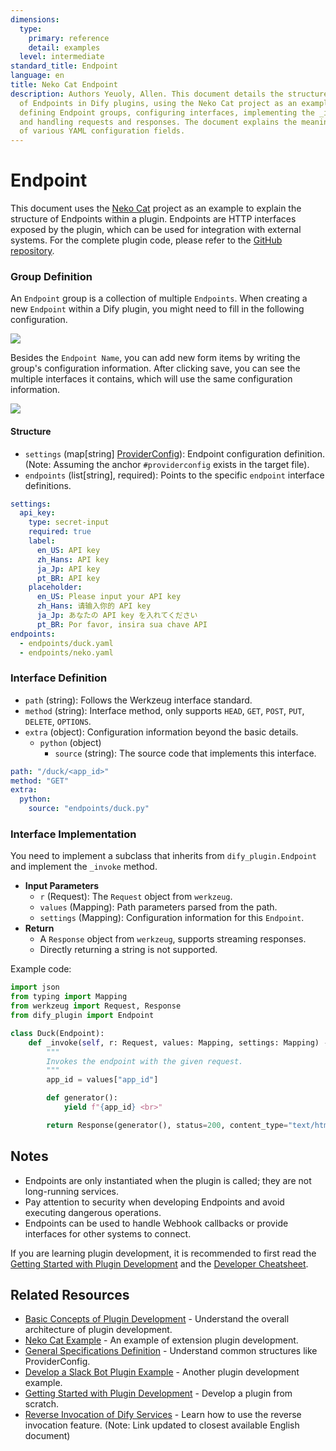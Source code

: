 ```yaml
---
dimensions:
  type:
    primary: reference
    detail: examples
  level: intermediate
standard_title: Endpoint
language: en
title: Neko Cat Endpoint
description: Authors Yeuoly, Allen. This document details the structure and implementation
  of Endpoints in Dify plugins, using the Neko Cat project as an example. It covers
  defining Endpoint groups, configuring interfaces, implementing the _invoke method,
  and handling requests and responses. The document explains the meaning and usage
  of various YAML configuration fields.
---
```


# Endpoint

This document uses the [Neko Cat](/plugin-dev-en/9231-extension-plugin.mdx) project as an example to explain the structure of Endpoints within a plugin. Endpoints are HTTP interfaces exposed by the plugin, which can be used for integration with external systems. For the complete plugin code, please refer to the [GitHub repository](https://github.com/langgenius/dify-plugin-sdks/tree/main/python/examples/neko).

### Group Definition

An `Endpoint` group is a collection of multiple `Endpoints`. When creating a new `Endpoint` within a Dify plugin, you might need to fill in the following configuration.

![](https://assets-docs.dify.ai/2024/11/763dbf86e4319591415dc5a1b6948ccb.png)

Besides the `Endpoint Name`, you can add new form items by writing the group's configuration information. After clicking save, you can see the multiple interfaces it contains, which will use the same configuration information.

![](https://assets-docs.dify.ai/2024/11/b778b7093b7df0dc80a476c65ddcbe58.png)

#### **Structure**

*   `settings` (map[string] [ProviderConfig](/plugin-dev-en/0411-general-specifications.mdx#providerconfig)): Endpoint configuration definition. (Note: Assuming the anchor `#providerconfig` exists in the target file).
*   `endpoints` (list[string], required): Points to the specific `endpoint` interface definitions.

```yaml
settings:
  api_key:
    type: secret-input
    required: true
    label:
      en_US: API key
      zh_Hans: API key
      ja_Jp: API key
      pt_BR: API key
    placeholder:
      en_US: Please input your API key
      zh_Hans: 请输入你的 API key
      ja_Jp: あなたの API key を入れてください
      pt_BR: Por favor, insira sua chave API
endpoints:
  - endpoints/duck.yaml
  - endpoints/neko.yaml
```

### Interface Definition

*   `path` (string): Follows the Werkzeug interface standard.
*   `method` (string): Interface method, only supports `HEAD`, `GET`, `POST`, `PUT`, `DELETE`, `OPTIONS`.
*   `extra` (object): Configuration information beyond the basic details.
    *   `python` (object)
        *   `source` (string): The source code that implements this interface.

```yaml
path: "/duck/<app_id>"
method: "GET"
extra:
  python:
    source: "endpoints/duck.py"
```

### Interface Implementation

You need to implement a subclass that inherits from `dify_plugin.Endpoint` and implement the `_invoke` method.

*   **Input Parameters**
    *   `r` (Request): The `Request` object from `werkzeug`.
    *   `values` (Mapping): Path parameters parsed from the path.
    *   `settings` (Mapping): Configuration information for this `Endpoint`.
*   **Return**
    *   A `Response` object from `werkzeug`, supports streaming responses.
    *   Directly returning a string is not supported.

Example code:

```python
import json
from typing import Mapping
from werkzeug import Request, Response
from dify_plugin import Endpoint

class Duck(Endpoint):
    def _invoke(self, r: Request, values: Mapping, settings: Mapping) -> Response:
        """
        Invokes the endpoint with the given request.
        """
        app_id = values["app_id"]

        def generator():
            yield f"{app_id} <br>"

        return Response(generator(), status=200, content_type="text/html")
```

## Notes

*   Endpoints are only instantiated when the plugin is called; they are not long-running services.
*   Pay attention to security when developing Endpoints and avoid executing dangerous operations.
*   Endpoints can be used to handle Webhook callbacks or provide interfaces for other systems to connect.

If you are learning plugin development, it is recommended to first read the [Getting Started with Plugin Development](/plugin-dev-en/0211-getting-started-dify-tool.mdx) and the [Developer Cheatsheet](/plugin-dev-en/0131-cheatsheet.mdx).

## Related Resources

*   [Basic Concepts of Plugin Development](/plugin-dev-en/0111-getting-started-dify-plugin.mdx) - Understand the overall architecture of plugin development.
*   [Neko Cat Example](/plugin-dev-en/9231-extension-plugin.mdx) - An example of extension plugin development.
*   [General Specifications Definition](/plugin-dev-en/0411-general-specifications.mdx) - Understand common structures like ProviderConfig.
*   [Develop a Slack Bot Plugin Example](/plugin-dev-en/0432-develop-a-slack-bot-plugin.mdx) - Another plugin development example.
*   [Getting Started with Plugin Development](/plugin-dev-en/0211-getting-started-dify-tool.mdx) - Develop a plugin from scratch.
*   [Reverse Invocation of Dify Services](/plugin-dev-en/9241-reverse-invocation-app.mdx) - Learn how to use the reverse invocation feature. (Note: Link updated to closest available English document)
